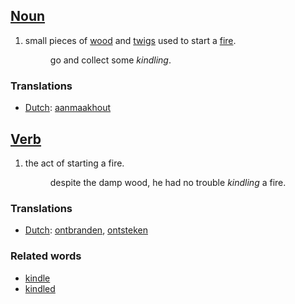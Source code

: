 ==[[Noun]]==

#small pieces of [[wood]] and [[twigs]] used to start a [[fire]].
#:go and collect some ''kindling''.

===Translations===
*[[Dutch]]: [[aanmaakhout]]

==[[Verb]]==

#the act of starting a fire.
#:despite the damp wood, he had no trouble ''kindling'' a fire.

===Translations===
*[[Dutch]]: [[ontbranden]], [[ontsteken]]


===Related words===
*[[kindle]]
*[[kindled]]